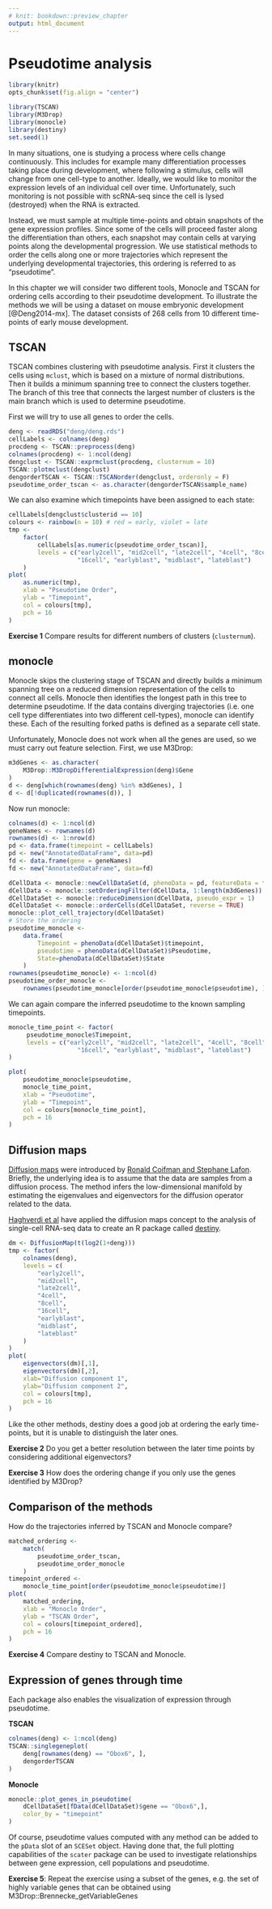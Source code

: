 ```yaml
---
# knit: bookdown::preview_chapter
output: html_document
---
```


# Pseudotime analysis

```r
library(knitr)
opts_chunk$set(fig.align = "center")
```
```r
library(TSCAN)
library(M3Drop)
library(monocle)
library(destiny)
set.seed(1)
```

In many situations, one is studying a process where cells change
continuously. This includes for example many differentiation processes
taking place during development, where following a stimulus, cells
will change from one cell-type to another. Ideally, we would like to
monitor the expression levels of an individual cell over
time. Unfortunately, such monitoring is not possible with scRNA-seq
since the cell is lysed (destroyed) when the RNA is extracted.

Instead, we must sample at multiple time-points and obtain snapshots of
the gene expression profiles. Since some of the cells will
proceed faster along the differentiation than others, each snapshot may contain
cells at varying points along the developmental progression. We use statistical methods
 to order the cells along one or more trajectories which represent the underlying
 developmental trajectories, this ordering is referred to as "pseudotime".

In this chapter we will consider two different tools, Monocle and
TSCAN for ordering cells according to their pseudotime development. To
illustrate the methods we will be using a dataset on mouse embryonic
development [@Deng2014-mx]. The dataset consists of
268 cells from 10 different time-points of early mouse development.

## TSCAN

TSCAN combines clustering with pseudotime analysis. First it clusters the cells using `mclust`,
which is based on a mixture of normal distributions. Then it builds a minimum spanning tree to connect the clusters together. The branch of this tree that connects the largest number of clusters is the main branch which is used to determine pseudotime.

First we will try to use all genes to order the cells.
```r
deng <- readRDS("deng/deng.rds")
cellLabels <- colnames(deng)
procdeng <- TSCAN::preprocess(deng)
colnames(procdeng) <- 1:ncol(deng)
dengclust <- TSCAN::exprmclust(procdeng, clusternum = 10)
TSCAN::plotmclust(dengclust)
dengorderTSCAN <- TSCAN::TSCANorder(dengclust, orderonly = F)
pseudotime_order_tscan <- as.character(dengorderTSCAN$sample_name)
```

We can also examine which timepoints have been assigned to each state:

```r
cellLabels[dengclust$clusterid == 10]
colours <- rainbow(n = 10) # red = early, violet = late
tmp <-
    factor(
        cellLabels[as.numeric(pseudotime_order_tscan)],
        levels = c("early2cell", "mid2cell", "late2cell", "4cell", "8cell",
                   "16cell", "earlyblast", "midblast", "lateblast")
    )
plot(
    as.numeric(tmp),
    xlab = "Pseudotime Order",
    ylab = "Timepoint",
    col = colours[tmp],
    pch = 16
)
```

__Exercise 1__ Compare results for different numbers of clusters (`clusternum`).

## monocle

Monocle skips the clustering stage of TSCAN and directly builds a
minimum spanning tree on a reduced dimension representation of the
cells to connect all cells. Monocle then identifies the longest path
in this tree to determine pseudotime. If the data contains diverging
trajectories (i.e. one cell type differentiates into two different
cell-types), monocle can identify these. Each of the resulting forked paths is
defined as a separate cell state.

Unfortunately, Monocle does not work when all the genes are used, so
we must carry out feature selection. First, we use M3Drop:
```r
m3dGenes <- as.character(
    M3Drop::M3DropDifferentialExpression(deng)$Gene
)
d <- deng[which(rownames(deng) %in% m3dGenes), ]
d <- d[!duplicated(rownames(d)), ]
```

Now run monocle:
```r
colnames(d) <- 1:ncol(d)
geneNames <- rownames(d)
rownames(d) <- 1:nrow(d)
pd <- data.frame(timepoint = cellLabels)
pd <- new("AnnotatedDataFrame", data=pd)
fd <- data.frame(gene = geneNames)
fd <- new("AnnotatedDataFrame", data=fd)

dCellData <- monocle::newCellDataSet(d, phenoData = pd, featureData = fd)
dCellData <- monocle::setOrderingFilter(dCellData, 1:length(m3dGenes))
dCellDataSet <- monocle::reduceDimension(dCellData, pseudo_expr = 1)
dCellDataSet <- monocle::orderCells(dCellDataSet, reverse = TRUE)
monocle::plot_cell_trajectory(dCellDataSet)
# Store the ordering
pseudotime_monocle <-
    data.frame(
        Timepoint = phenoData(dCellDataSet)$timepoint,
        pseudotime = phenoData(dCellDataSet)$Pseudotime,
        State=phenoData(dCellDataSet)$State
    )
rownames(pseudotime_monocle) <- 1:ncol(d)
pseudotime_order_monocle <-
    rownames(pseudotime_monocle[order(pseudotime_monocle$pseudotime), ])
```

We can again compare the inferred pseudotime to the known sampling timepoints.
```r
monocle_time_point <- factor(
     pseudotime_monocle$Timepoint,
     levels = c("early2cell", "mid2cell", "late2cell", "4cell", "8cell",
                   "16cell", "earlyblast", "midblast", "lateblast")
)

plot(
    pseudotime_monocle$pseudotime,
    monocle_time_point,
    xlab = "Pseudotime",
    ylab = "Timepoint",
    col = colours[monocle_time_point],
    pch = 16
)
```

## Diffusion maps

[Diffusion maps](https://en.wikipedia.org/wiki/Diffusion_map) were introduced by [Ronald Coifman and Stephane Lafon](http://www.sciencedirect.com/science/article/pii/S1063520306000546). Briefly, the underlying idea is to assume that the data are samples from a diffusion process. The method infers the low-dimensional manifold by estimating the eigenvalues and eigenvectors for the diffusion operator related to the data.

[Haghverdi et al](http://biorxiv.org/content/biorxiv/early/2015/08/04/023309.full.pdf) have applied the diffusion maps concept to the analysis of single-cell RNA-seq data to create an R package called [destiny](http://bioconductor.org/packages/destiny).

```r
dm <- DiffusionMap(t(log2(1+deng)))
tmp <- factor(
    colnames(deng),
    levels = c(
        "early2cell",
        "mid2cell",
        "late2cell",
        "4cell",
        "8cell",
        "16cell",
        "earlyblast",
        "midblast",
        "lateblast"
    )
)
plot(
    eigenvectors(dm)[,1],
    eigenvectors(dm)[,2],
    xlab="Diffusion component 1",
    ylab="Diffusion component 2",
    col = colours[tmp],
    pch = 16
)
```

Like the other methods, destiny does a good job at ordering the early time-points, but it is unable to distinguish the later ones.

__Exercise 2__ Do you get a better resolution between the later time points by considering additional eigenvectors?

__Exercise 3__ How does the ordering change if you only use the genes identified by M3Drop?

## Comparison of the methods

How do the trajectories inferred by TSCAN and Monocle compare?
```r
matched_ordering <-
    match(
        pseudotime_order_tscan,
        pseudotime_order_monocle
    )
timepoint_ordered <-
    monocle_time_point[order(pseudotime_monocle$pseudotime)]
plot(
    matched_ordering,
    xlab = "Monocle Order",
    ylab = "TSCAN Order",
    col = colours[timepoint_ordered],
    pch = 16
)
```

__Exercise 4__ Compare destiny to TSCAN and Monocle.

## Expression of genes through time
Each package also enables the visualization of expression through pseudotime.

__TSCAN__
```r
colnames(deng) <- 1:ncol(deng)
TSCAN::singlegeneplot(
    deng[rownames(deng) == "Obox6", ],
    dengorderTSCAN
)
```

__Monocle__
```r
monocle::plot_genes_in_pseudotime(
    dCellDataSet[fData(dCellDataSet)$gene == "Obox6",],
    color_by = "timepoint"
)
```

Of course, pseudotime values computed with any method can be added to
the `pData` slot of an `SCESet` object. Having done that, the full
plotting capabilities of the `scater` package can be used to
investigate relationships between gene expression, cell populations
and pseudotime.

__Exercise 5__: Repeat the exercise using a subset of the genes, e.g. the set of highly variable genes that can be obtained using M3Drop::Brennecke_getVariableGenes
